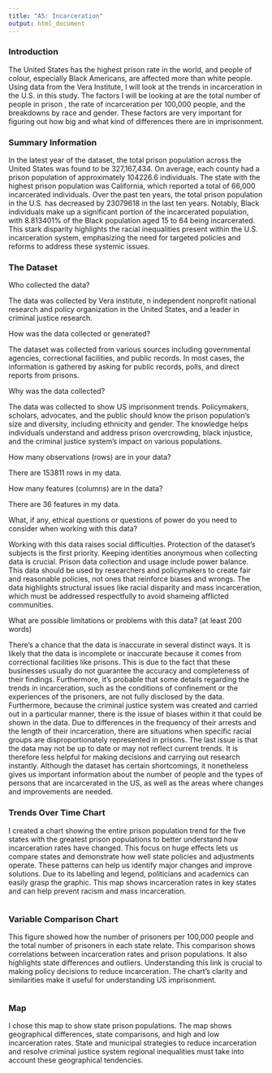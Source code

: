 ```yaml
---
title: "A5: Incarceration"
output: html_document
---
```


### Introduction

The United States has the highest prison rate in the world, and people of colour, especially Black Americans, are affected more than white people. Using data from the Vera Institute, I will look at the trends in incarceration in the U.S. in this study. The factors I will be looking at are the total number of people in prison , the rate of incarceration per 100,000 people, and the breakdowns by race and gender. These factors are very important for figuring out how big and what kind of differences there are in imprisonment.

### Summary Information



In the latest year of the dataset, the total prison population across the United States was found to be 327,167,434. On average, each county had a prison population of approximately  104226.6 individuals. 
The state with the highest prison population was California, which reported a total of 66,000 incarcerated individuals. Over the past ten years, the total prison population in the U.S. has decreased by 23079618 in the last ten years.
Notably, Black individuals make up a significant portion of the incarcerated population, with 8.813401% of the Black population aged 15 to 64 being incarcerated. 
This stark disparity highlights the racial inequalities present within the U.S. incarceration system, emphasizing the need for targeted policies and reforms to address these systemic issues.

### The Dataset

Who collected the data?  

The data was collected by Vera institute, n independent nonprofit national research and policy organization in the United States, and a leader in criminal justice research.

How was the data collected or generated?  

The dataset was collected from various sources including governmental agencies, correctional facilities, and public records. In most cases, the information is gathered by asking for public records, polls, and direct reports from prisons.


Why was the data collected?

The data was collected to show US imprisonment trends. Policymakers, scholars, advocates, and the public should know the prison population's size and diversity, including ethnicity and gender. The knowledge helps individuals understand and address prison overcrowding, black injustice, and the criminal justice system's impact on various populations.


How many observations (rows) are in your data?  

There are 153811 rows in my data.

How many features (columns) are in the data?  

There are 36 features in my data.

What, if any, ethical questions or questions of power do you need to consider when working with this data?

Working with this data raises social difficulties. Protection of the dataset's subjects is the first priority. Keeping identities anonymous when collecting data is crucial. Prison data collection and usage include power balance. This data should be used by researchers and policymakers to create fair and reasonable policies, not ones that reinforce biases and wrongs. The data highlights structural issues like racial disparity and mass incarceration, which must be addressed respectfully to avoid shameing afflicted communities.

What are possible limitations or problems with this data?   (at least 200 words)

There's a chance that the data is inaccurate in several distinct ways. It is likely that the data is incomplete or inaccurate because it comes from correctional facilities like prisons. This is due to the fact that these businesses usually do not guarantee the accuracy and completeness of their findings. Furthermore, it's probable that some details regarding the trends in incarceration, such as the conditions of confinement or the experiences of the prisoners, are not fully disclosed by the data. Furthermore, because the criminal justice system was created and carried out in a particular manner, there is the issue of biases within it that could be shown in the data. Due to differences in the frequency of their arrests and the length of their incarceration, there are situations when specific racial groups are disproportionately represented in prisons. The last issue is that the data may not be up to date or may not reflect current trends. It is therefore less helpful for making decisions and carrying out research instantly. Although the dataset has certain shortcomings, it nonetheless gives us important information about the number of people and the types of persons that are incarcerated in the US, as well as the areas where changes and improvements are needed.


### Trends Over Time Chart

I created a chart showing the entire prison population trend for the five states with the greatest prison populations to better understand how incarceration rates have changed. This focus on huge effects lets us compare states and demonstrate how well state policies and adjustments operate. These patterns can help us identify major changes and improve solutions. Due to its labelling and legend, politicians and academics can easily grasp the graphic. This map shows incarceration rates in key states and can help prevent racism and mass incarceration.


 
```r
```

### Variable Comparison Chart


This figure showed how the number of prisoners per 100,000 people and the total number of prisoners in each state relate. This comparison shows correlations between incarceration rates and prison populations. It also highlights state differences and outliers. Understanding this link is crucial to making policy decisions to reduce incarceration. The chart's clarity and similarities make it useful for understanding US imprisonment.

```r
```

### Map

I chose this map to show state prison populations. The map shows geographical differences, state comparisons, and high and low incarceration rates. State and municipal strategies to reduce incarceration and resolve criminal justice system regional inequalities must take into account these geographical tendencies.

```r
```